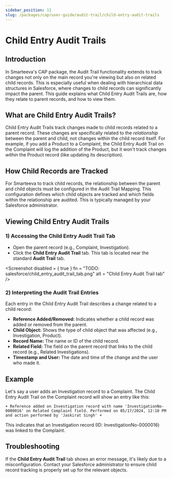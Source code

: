 ```yaml
---
sidebar_position: 11
slug: /packages/cap/user-guide/audit-trail/child-entry-audit-trails
---
```



# Child Entry Audit Trails

## Introduction

In Smarteeva's CAP package, the Audit Trail functionality extends to track changes not only on the main record you're viewing but also on related child records.  This is especially useful when dealing with hierarchical data structures in Salesforce, where changes to child records can significantly impact the parent. This guide explains what Child Entry Audit Trails are, how they relate to parent records, and how to view them.

## What are Child Entry Audit Trails?

Child Entry Audit Trails track changes made to child records related to a parent record.  These changes are specifically related to the *relationship* between the parent and child, not changes within the child record itself.  For example, if you add a Product to a Complaint, the Child Entry Audit Trail on the Complaint will log the addition of the Product, but it won't track changes *within* the Product record (like updating its description).  

## How Child Records are Tracked

For Smarteeva to track child records, the relationship between the parent and child objects must be configured in the Audit Trail Mapping. This configuration defines which child objects are tracked and which fields within the relationship are audited. This is typically managed by your Salesforce administrator.  

## Viewing Child Entry Audit Trails

### 1) Accessing the Child Entry Audit Trail Tab

* Open the parent record (e.g., Complaint, Investigation).
* Click the **Child Entry Audit Trail** tab. This tab is located near the standard **Audit Trail** tab.


<Screenshot
disabled = { true }
fn = "TODO: salesforce/child_entry_audit_trail_tab.png"
alt = "Child Entry Audit Trail tab"
/>

### 2) Interpreting the Audit Trail Entries

Each entry in the Child Entry Audit Trail describes a change related to a child record:

* **Reference Added/Removed:** Indicates whether a child record was added or removed from the parent.
* **Child Object:** Shows the type of child object that was affected (e.g., Investigation, Product).  
* **Record Name:** The name or ID of the child record. 
* **Related Field:**  The field on the parent record that links to the child record (e.g., Related Investigations).
* **Timestamp and User:** The date and time of the change and the user who made it.

## Example

Let's say a user adds an Investigation record to a Complaint. The Child Entry Audit Trail on the Complaint record will show an entry like this:

```
+ Reference added on Investigation record with name 'InvestigationNo-0000016' on Related Complaint field. Performed on 05/17/2024, 12:10 PM and action performed by 'Jaskirat Singh' +
```

This indicates that an Investigation record (ID: InvestigationNo-0000016) was linked to the Complaint.  

## Troubleshooting

If the **Child Entry Audit Trail** tab shows an error message, it's likely due to a misconfiguration. Contact your Salesforce administrator to ensure child record tracking is properly set up for the relevant objects. 

